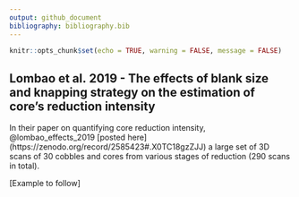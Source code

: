 ```yaml
---
output: github_document
bibliography: bibliography.bib
---
```


```r

knitr::opts_chunk$set(echo = TRUE, warning = FALSE, message = FALSE)

```


## Lombao et al. 2019 - The effects of blank size and knapping strategy on the estimation of core’s reduction intensity

In their paper on quantifying core reduction intensity, @lombao_effects_2019 [posted here] (https://zenodo.org/record/2585423#.X0TC18gzZJJ) a large set of 3D scans of 30 cobbles and cores from various stages of reduction (290 scans in total).

[Example to follow]

